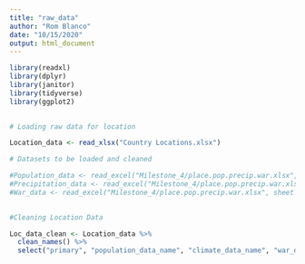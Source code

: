 ```yaml
---
title: "raw_data"
author: "Rom Blanco"
date: "10/15/2020"
output: html_document
---
```


```r
library(readxl)
library(dplyr)
library(janitor)
library(tidyverse)
library(ggplot2)

  
# Loading raw data for location

Location_data <- read_xlsx("Country Locations.xlsx")

# Datasets to be loaded and cleaned

#Population_data <- read_excel("Milestone_4/place.pop.precip.war.xlsx", sheet = c(4))
#Precipitation_data <- read_excel("Milestone_4/place.pop.precip.war.xlsx", sheet = c(5))
#War_data <- read_excel("Milestone_4/place.pop.precip.war.xlsx", sheet = c(6))
  

#Cleaning Location Data

Loc_data_clean <- Location_data %>%
  clean_names() %>%
  select("primary", "population_data_name", "climate_data_name", "war_data_ccode", "war_data_state_name", "latitude", "longitude") 
  

```

